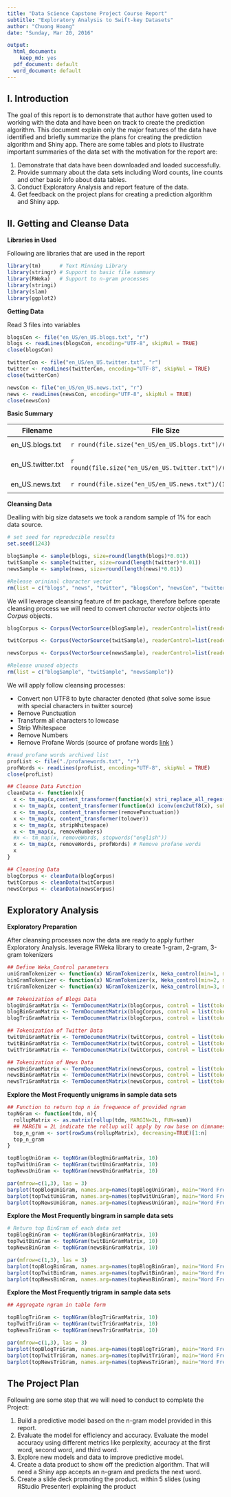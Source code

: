 ```yaml
---
title: "Data Science Capstone Project Course Report"
subtitle: "Exploratory Analysis to Swift-key Datasets"
author: "Chuong Hoang"
date: "Sunday, Mar 20, 2016"

output: 
  html_document:
    keep_md: yes
  pdf_document: default
  word_document: default
---
```


## I. Introduction

The goal of this report is to demonstrate that author have gotten used to working with the data and have been on track to create the prediction algorithm. This document explain only the major features of the data have identified and briefly summarize the plans for creating the prediction algorithm and Shiny app. There are some tables and plots to illustrate important summaries of the data set with the motivation for the report are:

1. Demonstrate that data have been downloaded and loaded successfully.
2. Provide summary about the data sets including Word counts, line counts and other basic info about data tables.
3. Conduct Exploratory Analysis and report feature of the data.
4. Get feedback on the project plans for creating a prediction algorithm and Shiny app.

## II. Getting and Cleanse Data

**Libraries in Used**

Following are libraries that are used in the report

```r
library(tm)      # Text Minning Library    
library(stringr) # Support to basic file summary
library(RWeka)   # Support to n-gram processes
library(stringi)
library(slam)
library(ggplot2)

```

**Getting Data**

Read 3 files into variables

```r
blogsCon <- file("en_US/en_US.blogs.txt", "r")
blogs <- readLines(blogsCon, encoding="UTF-8", skipNul = TRUE)
close(blogsCon)

twitterCon <- file("en_US/en_US.twitter.txt", "r")
twitter <- readLines(twitterCon, encoding="UTF-8", skipNul = TRUE)
close(twitterCon)

newsCon <- file("en_US/en_US.news.txt", "r")
news <- readLines(newsCon, encoding="UTF-8", skipNul = TRUE)
close(newsCon)
```

**Basic Summary**

| Filename | File Size | Line Count | Word Count |
|----------|-----------|------------|------------|
| en_US.blogs.txt | `r round(file.size("en_US/en_US.blogs.txt")/(1024^2),2) ` | `r length(blogs) ` | `r sum(str_count(blogs, " "))+length(blogs) ` |
| en_US.twitter.txt | `r round(file.size("en_US/en_US.twitter.txt")/(1024^2),2) ` | `r length(twitter) ` | `r sum(str_count(twitter, " "))+length(twitter) ` |
| en_US.news.txt | `r round(file.size("en_US/en_US.news.txt")/(1024^2),2) ` | `r length(news) ` | `r sum(str_count(news, " "))+length(news) ` | 


**Cleansing Data**

Dealling with big size datasets we took a random sample of 1% for each data source.

```r
# set seed for reproducible results
set.seed(1243)

blogSample <- sample(blogs, size=round(length(blogs)*0.01)) 
twitSample <- sample(twitter, size=round(length(twitter)*0.01))
newsSample <- sample(news, size=round(length(news)*0.01))

#Release orininal character vector 
rm(list = c("blogs", "news", "twitter", "blogsCon", "newsCon", "twitterCon")) 

```

We will leverage cleansing feature of *tm* package, therefore before operate cleansing process we will need to convert *character vector* objects into *Corpus* objects.

```r
blogCorpus <- Corpus(VectorSource(blogSample), readerControl=list(reader=readPlain, language="en_US", load=TRUE))

twitCorpus <- Corpus(VectorSource(twitSample), readerControl=list(reader = readPlain, language="en_US", load = TRUE))

newsCorpus <- Corpus(VectorSource(newsSample), readerControl=list(reader=readPlain, language="en_US", load=TRUE))

#Release unused objects
rm(list = c("blogSample", "twitSample", "newsSample")) 

```                      
         
We will apply follow cleansing processes:

* Convert non UTF8 to byte character denoted (that solve some issue with special characters in twitter source)
* Remove Punctuation
* Transform all characters to lowcase
* Strip Whitespace
* Remove Numbers
* Remove Profane Words (source of profane words [link](https://gist.github.com/ryanlewis/a37739d710ccdb4b406d#file-google_twunter_lol) )

```r
#read profane words archived list
profList <- file("./profanewords.txt", "r")
profWords <- readLines(profList, encoding="UTF-8", skipNul = TRUE)
close(profList)

## Cleanse Data Function
cleanData <- function(x){
  x <- tm_map(x,content_transformer(function(x) stri_replace_all_regex(x, "[^\\p{L}\\s[']]+","")))
  x <- tm_map(x, content_transformer(function(x) iconv(enc2utf8(x), sub = "byte")))
  x <- tm_map(x, content_transformer(removePunctuation))
  x <- tm_map(x, content_transformer(tolower))
  x <- tm_map(x, stripWhitespace)
  x <- tm_map(x, removeNumbers)
  #x <- tm_map(x, removeWords, stopwords("english"))
  x <- tm_map(x, removeWords, profWords) # Remove profane words
  x
}

## Cleansing Data
blogCorpus <- cleanData(blogCorpus)
twitCorpus <- cleanData(twitCorpus)
newsCorpus <- cleanData(newsCorpus)
```

## Exploratory Analysis

**Exploratory Preparation**

After cleansing processes now the data are ready to apply further Exploratory Analysis.
leverage RWeka library to create 1-gram, 2-gram, 3-gram tokenizers
```r
## Define Weka_Control parameters
uniGramTokenizer <- function(x) NGramTokenizer(x, Weka_control(min=1, max=1, delimiters= " \\r\\n\\t.,;:\"()?!"))
binGramTokenizer <- function(x) NGramTokenizer(x, Weka_control(min=2, max=2, delimiters= " \\r\\n\\t.,;:\"()?!"))
triGramTokenizer <- function(x) NGramTokenizer(x, Weka_control(min=3, max=3, delimiters= " \\r\\n\\t.,;:\"()?!"))

## Tokenization of Blogs Data
blogUniGramMatrix <- TermDocumentMatrix(blogCorpus, control = list(tokenize = uniGramTokenizer))
blogBinGramMatrix <- TermDocumentMatrix(blogCorpus, control = list(tokenize = binGramTokenizer))
blogTriGramMatrix <- TermDocumentMatrix(blogCorpus, control = list(tokenize = triGramTokenizer))

## Tokenization of Twitter Data
twitUniGramMatrix <- TermDocumentMatrix(twitCorpus, control = list(tokenize = uniGramTokenizer))
twitBinGramMatrix <- TermDocumentMatrix(twitCorpus, control = list(tokenize = binGramTokenizer))
twitTriGramMatrix <- TermDocumentMatrix(twitCorpus, control = list(tokenize = triGramTokenizer))

## Tokenization of News Data
newsUniGramMatrix <- TermDocumentMatrix(newsCorpus, control = list(tokenize = uniGramTokenizer))
newsBinGramMatrix <- TermDocumentMatrix(newsCorpus, control = list(tokenize = binGramTokenizer))
newsTriGramMatrix <- TermDocumentMatrix(newsCorpus, control = list(tokenize = triGramTokenizer))
```

**Explore the Most Frequently unigrams in sample data sets**

```r
## Function to return top n in frequence of provided ngram
topNGram <- function(tdm, n){
  rollupMatrix <- as.matrix(rollup(tdm, MARGIN=2L, FUN=sum)) 
  ## MARGIN = 2L indicate the rollup will apply by row base on dimnames are our ngram elements
  top_n_gram <- sort(rowSums(rollupMatrix), decreasing=TRUE)[1:n]
  top_n_gram
}

topBlogUniGram <- topNGram(blogUniGramMatrix, 10)
topTwitUniGram <- topNGram(twitUniGramMatrix, 10)
topNewsUniGram <- topNGram(newsUniGramMatrix, 10)

par(mfrow=c(1,3), las = 3)
barplot(topBlogUniGram, names.arg=names(topBlogUniGram), main="Word Frequency Count from Blogs", ylab="Frequency", col="grey")
barplot(topTwitUniGram, names.arg=names(topTwitUniGram), main="Word Frequency Count from Twitters",  ylab="Frequency", col="green")
barplot(topNewsUniGram, names.arg=names(topNewsUniGram), main="Word Frequency Count from News", ylab="Frequency", col="blue")

```

**Explore the Most Frequently bingram in sample data sets**

```r
# Return top BinGram of each data set
topBlogBinGram <- topNGram(blogBinGramMatrix, 10)
topTwitBinGram <- topNGram(twitBinGramMatrix, 10)
topNewsBinGram <- topNGram(newsBinGramMatrix, 10)

par(mfrow=c(1,3), las = 3)
barplot(topBlogBinGram, names.arg=names(topBlogBinGram), main="Word Frequency Count from Blogs", ylab="Frequency", col="grey") 
barplot(topTwitBinGram, names.arg=names(topTwitBinGram), main="Word Frequency Count from Twitters", ylab="Frequency", col="green")
barplot(topNewsBinGram, names.arg=names(topNewsBinGram), main="Word Frequency Count from News", ylab="Frequency", col="blue")

```

**Explore the Most Frequently trigram in sample data sets**

```r
## Aggregate ngram in table form

topBlogTriGram <- topNGram(blogTriGramMatrix, 10)
topTwitTriGram <- topNGram(twitTriGramMatrix, 10)
topNewsTriGram <- topNGram(newsTriGramMatrix, 10)

par(mfrow=c(1,3), las = 3)
barplot(topBlogTriGram, names.arg=names(topBlogTriGram), main="Word Frequency Count from Blogs", ylab="Frequency", col="grey")
barplot(topTwitTriGram, names.arg=names(topTwitTriGram), main="Word Frequency Count from Twitters", ylab="Frequency", col="green")
barplot(topNewsTriGram, names.arg=names(topNewsTriGram), main="Word Frequency Count from News", ylab="Frequency", col="blue")

```


## The Project Plan

Following are some step that we will need to conduct to complete the Project:

1. Build a predictive model based on the n-gram model provided in this report.
2. Evaluate the model for efficiency and accuracy. Evaluate the model accuracy using different metrics like perplexity, accuracy at the first word, second word, and third word.
3. Explore new models and data to improve predictive model.
4. Create a data product to show off the prediction algorithm. That will need a Shiny app  accepts an n-gram and predicts the next word.
5. Create a slide deck promoting the product. within 5 slides (using RStudio Presenter) explaining the product